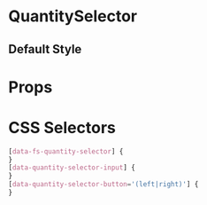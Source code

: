 

# QuantitySelector

## Default Style

<Canvas>
  <Story id="molecules-quantityselector--quantity-selector" />
</Canvas>

# Props

<ArgsTable of={QuantitySelector} />

# CSS Selectors

```css
[data-fs-quantity-selector] {
}
[data-quantity-selector-input] {
}
[data-quantity-selector-button='(left|right)'] {
}
```
